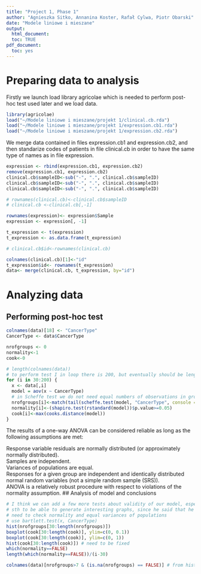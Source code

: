 ```yaml
---
title: "Project 1, Phase 1"
author: "Agnieszka Sitko, Annanina Koster, Rafał Cylwa, Piotr Obarski"
date: "Modele liniowe i mieszane"
output: 
  html_document:
  toc: TRUE
pdf_document:
  toc: yes
---
```

# Preparing data to analysis

Firstly we launch load library agricolae which is needed to perform post-hoc test used later and we load data.
```r
library(agricolae)
load("~/Modele liniowe i mieszane/projekt 1/clinical.cb.rda")
load("~/Modele liniowe i mieszane/projekt 1/expression.cb1.rda")
load("~/Modele liniowe i mieszane/projekt 1/expression.cb2.rda")
```
We merge data contained in files expression.cb1 and expression.cb2, and then standarize codes of patients in file clinical.cb in order to have the same type of names as in file expression. 
```r
expression <- rbind(expression.cb1, expression.cb2)
remove(expression.cb1, expression.cb2)
clinical.cb$sampleID<-sub("-", ".", clinical.cb$sampleID)
clinical.cb$sampleID<-sub("-", ".", clinical.cb$sampleID)
clinical.cb$sampleID<-sub("-", ".", clinical.cb$sampleID)
```


```r
# rownames(clinical.cb)<-clinical.cb$sampleID
# clinical.cb <-clinical.cb[,-1]

rownames(expression)<- expression$Sample
expression <- expression[, -1]

t_expression <- t(expression)
t_expression <- as.data.frame(t_expression)

# clinical.cb$id<-rownames(clinical.cb)

colnames(clinical.cb)[1]<-"id"
t_expression$id<- rownames(t_expression)
data<- merge(clinical.cb, t_expression, by="id")
```
# Analyzing data

## Performing post-hoc test
```r
colnames(data)[18] <- "CancerType"
CancerType <- data$CancerType

nrofgroups <- 0
normality<-1
cook<-0

# length(colnames(data))
# to perform test I in loop there is 200, but eventually should be length(colnames(data))
for (i in 30:200) {
  x <- data[,i]
  model = aov(x ~ CancerType)
  # in Scheffe test we do not need equal numbers of observations in groups as well as in LSD test, but we have many groups, and Scheffe is more conservative, so we will get less number of genes, what I think is quite good, because ultimately such a quantititave analysis leads to quality analysis
  nrofgroups[i]<-match(tail(scheffe.test(model, "CancerType", console = FALSE)$groups$M,1), letters)
  normality[i]<-(shapiro.test(rstandard(model))$p.value>=0.05)
  cook[i]<-max(cooks.distance(model))
}
```
The results of a one-way ANOVA can be considered reliable as long as the following assumptions are met:<br/>

Response variable residuals are normally distributed (or approximately normally distributed).<br/>
Samples are independent.<br/>
Variances of populations are equal.<br/>
Responses for a given group are independent and identically distributed normal random variables (not a simple random sample (SRS)).<br/>
ANOVA is a relatively robust procedure with respect to violations of the normality assumption.
## Analysis of model and conclusions
```r
# I think we can add a few more tests about validity of our model, especially we can add
# sth to be able to generate interesting graphs, since he said that he likes graphs
# need to check normality and equal variances of populations
# use bartlett.test(x, CancerType)
hist(nrofgroups[30:length(nrofgroups)])
boxplot(cook[30:length(cook)], ylim=c(0, 0.1))
boxplot(cook[30:length(cook)], ylim=c(0, 1))
hist(cook[30:length(cook)]) # need to be fixed
which(normality==FALSE)
length(which(normality==FALSE))/(i-30)

colnames(data)[nrofgroups>7 & (is.na(nrofgroups) == FALSE)] # from histogram we see that it is better to put 7
```